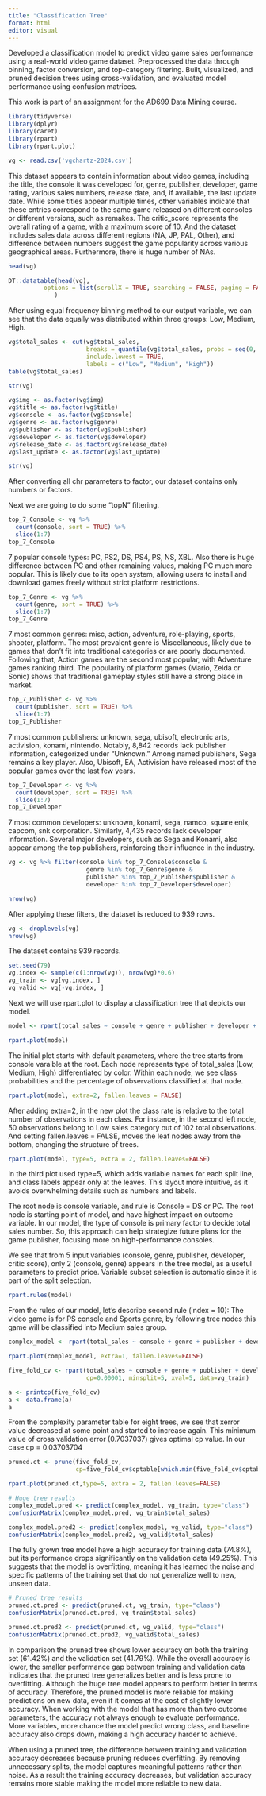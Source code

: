 ```yaml
---
title: "Classification Tree"
format: html
editor: visual
---
```


Developed a classification model to predict video game sales performance using a real-world video game dataset. Preprocessed the data through binning, factor conversion, and top-category filtering. Built, visualized, and pruned decision trees using cross-validation, and evaluated model performance using confusion matrices.

This work is part of an assignment for the AD699 Data Mining course.

```r
library(tidyverse)
library(dplyr)
library(caret)
library(rpart)
library(rpart.plot)

vg <- read.csv('vgchartz-2024.csv')
```

This dataset appears to contain information about video games, including the title, the console it was developed for, genre, publisher, developer, game rating, various sales numbers, release date, and, if available, the last update date. While some titles appear multiple times, other variables indicate that these entries correspond to the same game released on different consoles or different versions, such as remakes. The critic_score represents the overall rating of a game, with a maximum score of 10. And the dataset includes sales data across different regions (NA, JP, PAL, Other), and difference between numbers suggest the game popularity across various geographical areas. Furthermore, there is huge number of NAs.

```r
head(vg)
```

```r
DT::datatable(head(vg), 
          options = list(scrollX = TRUE, searching = FALSE, paging = FALSE, info = FALSE)
             )
```

After using equal frequency binning method to our output variable, we can see that the data equally was distributed within three groups: Low, Medium, High.

```r
vg$total_sales <- cut(vg$total_sales, 
                      breaks = quantile(vg$total_sales, probs = seq(0, 1, length.out = 4), na.rm = TRUE), 
                      include.lowest = TRUE,
                      labels = c("Low", "Medium", "High"))
table(vg$total_sales)
```

```r
str(vg)
```

```r
vg$img <- as.factor(vg$img)
vg$title <- as.factor(vg$title)
vg$console <- as.factor(vg$console)
vg$genre <- as.factor(vg$genre)
vg$publisher <- as.factor(vg$publisher)
vg$developer <- as.factor(vg$developer)
vg$release_date <- as.factor(vg$release_date)
vg$last_update <- as.factor(vg$last_update)

str(vg)
```

After converting all chr parameters to factor, our dataset contains only numbers or factors.

Next we are going to do some “topN” filtering.

```r
top_7_Console <- vg %>% 
  count(console, sort = TRUE) %>% 
  slice(1:7)
top_7_Console
```

7 popular console types: PC, PS2, DS, PS4, PS, NS, XBL. Also there is huge difference between PC and other remaining values, making PC much more popular. This is likely due to its open system, allowing users to install and download games freely without strict platform restrictions.

```r
top_7_Genre <- vg %>% 
  count(genre, sort = TRUE) %>% 
  slice(1:7)
top_7_Genre
```

7 most common genres: misc, action, adventure, role-playing, sports, shooter, platform. The most prevalent genre is Miscellaneous, likely due to games that don’t fit into traditional categories or are poorly documented. Following that, Action games are the second most popular, with Adventure games ranking third. The popularity of platform games (Mario, Zelda or Sonic) shows that traditional gameplay styles still have a strong place in market.

```r
top_7_Publisher <- vg %>% 
  count(publisher, sort = TRUE) %>% 
  slice(1:7) 
top_7_Publisher
```

7 most common publishers: unknown, sega, ubisoft, electronic arts, activision, konami, nintendo. Notably, 8,842 records lack publisher information, categorized under "Unknown." Among named publishers, Sega remains a key player. Also, Ubisoft, EA, Activision have released most of the popular games over the last few years.

```r
top_7_Developer <- vg %>% 
  count(developer, sort = TRUE) %>% 
  slice(1:7)
top_7_Developer
```

7 most common developers: unknown, konami, sega, namco, square enix, capcom, snk corporation. Similarly, 4,435 records lack developer information. Several major developers, such as Sega and Konami, also appear among the top publishers, reinforcing their influence in the industry.

```r
vg <- vg %>% filter(console %in% top_7_Console$console & 
                      genre %in% top_7_Genre$genre &
                      publisher %in% top_7_Publisher$publisher &
                      developer %in% top_7_Developer$developer)

nrow(vg)
```

After applying these filters, the dataset is reduced to 939 rows.

```r
vg <- droplevels(vg)
nrow(vg)
```

The dataset contains 939 records.

```r
set.seed(79)
vg.index <- sample(c(1:nrow(vg)), nrow(vg)*0.6)
vg_train <- vg[vg.index, ]
vg_valid <- vg[-vg.index, ]
```

Next we will use rpart.plot to display a classification tree that depicts our model.

```r
model <- rpart(total_sales ~ console + genre + publisher + developer + critic_score, method = 'class', data = vg_train)

rpart.plot(model)
```

The initial plot starts with default parameters, where the tree starts from console varaible at the root. Each node represents type of total_sales (Low, Medium, High) differentiated by color. Within each node, we see class probabilities and the percentage of observations classified at that node.

```r
rpart.plot(model, extra=2, fallen.leaves = FALSE)
```

After adding extra=2, in the new plot the class rate is relative to the total number of observations in each class. For instance, in the second left node, 50 observations belong to Low sales category out of 102 total observations. And setting fallen.leaves = FALSE, moves the leaf nodes away from the bottom, changing the structure of trees.

```r
rpart.plot(model, type=5, extra = 2, fallen.leaves=FALSE)
```

In the third plot used type=5, which adds variable names for each split line, and class labels appear only at the leaves. This layout more intuitive, as it avoids overwhelming details such as numbers and labels.

The root node is console variable, and rule is Console = DS or PC. The root node is starting point of model, and have highest impact on outcome variable. In our model, the type of console is primary factor to decide total sales number. So, this approach can help strategize future plans for the game publisher, focusing more on high-performance consoles.

We see that from 5 input variables (console, genre, publisher, developer, critic score), only 2 (console, genre) appears in the tree model, as a useful parameters to predict price. Variable subset selection is automatic since it is part of the split selection.

```r
rpart.rules(model)
```

From the rules of our model, let's describe second rule (index = 10): The video game is for PS console and Sports genre, by following tree nodes this game will be classified into Medium sales group.

```r
complex_model <- rpart(total_sales ~ console + genre + publisher + developer + critic_score, method="class", cp=0, minsplit=2, data = vg_train)

rpart.plot(complex_model, extra=1, fallen.leaves=FALSE)
```

```r
five_fold_cv <- rpart(total_sales ~ console + genre + publisher + developer + critic_score, method="class",
                      cp=0.00001, minsplit=5, xval=5, data=vg_train)

a <- printcp(five_fold_cv)
a <- data.frame(a)
a
```

From the complexity parameter table for eight trees, we see that xerror value decreased at some point and started to increase again. This minimum value of cross validation error (0.7037037) gives optimal cp value. In our case cp = 0.03703704

```r
pruned.ct <- prune(five_fold_cv,
                   cp=five_fold_cv$cptable[which.min(five_fold_cv$cptable[,"xerror"]),"CP"])

rpart.plot(pruned.ct,type=5, extra = 2, fallen.leaves=FALSE)
```

```r
# Huge tree results
complex_model.pred <- predict(complex_model, vg_train, type="class")
confusionMatrix(complex_model.pred, vg_train$total_sales)

complex_model.pred2 <- predict(complex_model, vg_valid, type="class")
confusionMatrix(complex_model.pred2, vg_valid$total_sales)
```

The fully grown tree model have a high accuracy for training data (74.8%), but its performance drops significantly on the validation data (49.25%). This suggests that the model is overfitting, meaning it has learned the noise and specific patterns of the training set that do not generalize well to new, unseen data.

```r
# Pruned tree results
pruned.ct.pred <- predict(pruned.ct, vg_train, type="class")
confusionMatrix(pruned.ct.pred, vg_train$total_sales)

pruned.ct.pred2 <- predict(pruned.ct, vg_valid, type="class")
confusionMatrix(pruned.ct.pred2, vg_valid$total_sales)
```

In comparison the pruned tree shows lower accuracy on both the training set (61.42%) and the validation set (41.79%). While the overall accuracy is lower, the smaller performance gap between training and validation data indicates that the pruned tree generalizes better and is less prone to overfitting. Although the huge tree model appears to perform better in terms of accuracy. Therefore, the pruned model is more reliable for making predictions on new data, even if it comes at the cost of slightly lower accuracy. When working with the model that has more than two outcome parameters, the accuracy not always enough to evaluate performance. More variables, more chance the model predict wrong class, and baseline accuracy also drops down, making a high accuracy harder to achieve.

When using a pruned tree, the difference between training and validation accuracy decreases because pruning reduces overfitting. By removing unnecessary splits, the model captures meaningful patterns rather than noise. As a result the training accuracy decreases, but validation accuracy remains more stable making the model more reliable to new data.